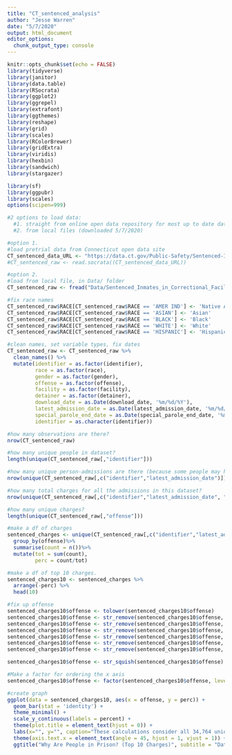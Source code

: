 ```yaml
---
title: "CT_sentenced_analysis"
author: "Jesse Warren"
date: "5/7/2020"
output: html_document
editor_options: 
  chunk_output_type: console
---
```



```r
knitr::opts_chunk$set(echo = FALSE)
library(tidyverse)
library(janitor)
library(data.table)
library(RSocrata)
library(ggplot2)
library(ggrepel)
library(extrafont)
library(ggthemes)
library(reshape)
library(grid)
library(scales)
library(RColorBrewer)
library(gridExtra)
library(viridis)
library(hexbin)
library(sandwich)
library(stargazer)

library(sf)
library(ggpubr)
library(scales)
options(scipen=999)
```

```r
#2 options to load data:
  #1. straight from online open data repository for most up to date data
  #2. from local files (downloaded 5/7/2020)

#option 1.
#load pretrial data from Connecticut open data site  
CT_sentenced_data_URL <- "https://data.ct.gov/Public-Safety/Sentenced-Inmates-in-Correctional-Facilities/um73-fxm4"
#CT_sentenced_raw <- read.socrata((CT_sentenced_data_URL))

#option 2.
#load from local file, in Data/ folder
CT_sentenced_raw <- fread("Data/Sentenced_Inmates_in_Correctional_Facilities.csv")

#fix race names
CT_sentenced_raw$RACE[CT_sentenced_raw$RACE == 'AMER IND'] <- 'Native American'
CT_sentenced_raw$RACE[CT_sentenced_raw$RACE == 'ASIAN'] <- 'Asian'
CT_sentenced_raw$RACE[CT_sentenced_raw$RACE == 'BLACK'] <- 'Black'
CT_sentenced_raw$RACE[CT_sentenced_raw$RACE == 'WHITE'] <- 'White'
CT_sentenced_raw$RACE[CT_sentenced_raw$RACE == 'HISPANIC'] <- 'Hispanic'

#clean names, set variable types, fix dates
CT_sentenced_raw <- CT_sentenced_raw %>% 
  clean_names() %>% 
  mutate(identifier = as.factor(identifier),
         race = as.factor(race),
         gender = as.factor(gender),
         offense = as.factor(offense),
         facility = as.factor(facility),
         detainer = as.factor(detainer),
         download_date = as.Date(download_date, '%m/%d/%Y'),
         latest_admission_date = as.Date(latest_admission_date, '%m/%d/%Y'),
         special_parole_end_date = as.Date(special_parole_end_date, '%m/%d/%Y'),
         identifier = as.character(identifier))

```

```r
#how many observations are there?
nrow(CT_sentenced_raw)

#how many unique people in dataset?
length(unique(CT_sentenced_raw[,"identifier"])) 

#how many unique person-admissions are there (because some people may have multiple admissions)?
nrow(unique(CT_sentenced_raw[,c("identifier","latest_admission_date")])) 

#how many total charges for all the admissions in this dataset?
nrow(unique(CT_sentenced_raw[,c("identifier","latest_admission_date", "offense")]))

#how many unique charges?
length(unique(CT_sentenced_raw[,"offense"]))
```
```r
#make a df of charges
sentenced_charges <- unique(CT_sentenced_raw[,c("identifier","latest_admission_date", "offense")]) %>%
  group_by(offense)%>%
  summarise(count = n())%>%
  mutate(tot = sum(count),
         perc = count/tot)

#make a df of top 10 charges.
sentenced_charges10 <- sentenced_charges %>% 
  arrange(-perc) %>% 
  head(10)

#fix up offense
sentenced_charges10$offense <- tolower(sentenced_charges10$offense)
sentenced_charges10$offense <- str_remove(sentenced_charges10$offense, " df")
sentenced_charges10$offense <- str_remove(sentenced_charges10$offense, "  f")
sentenced_charges10$offense <- str_remove(sentenced_charges10$offense, " am")
sentenced_charges10$offense <- str_remove(sentenced_charges10$offense, " bf")
sentenced_charges10$offense <- str_remove(sentenced_charges10$offense, " af")
sentenced_charges10$offense <- str_remove(sentenced_charges10$offense, " cm")

sentenced_charges10$offense <- str_squish(sentenced_charges10$offense)

#Make a factor for ordering the x axis
sentenced_charges10$offense <- factor(sentenced_charges10$offense, levels = sentenced_charges10$offense[order(sentenced_charges10$perc)])

#create graph
ggplot(data = sentenced_charges10, aes(x = offense, y = perc)) + 
  geom_bar(stat = 'identity') +
  theme_minimal() +
  scale_y_continuous(labels = percent) +
  theme(plot.title = element_text(hjust = 0)) +
  labs(x="", y="", caption="These calculations consider all 34,764 unique person-admission-offense observations from 8-22-2017 to 5-7-2020.") +
  theme(axis.text.x = element_text(angle = 45, hjust = 1, vjust = 1)) +
  ggtitle("Why Are People in Prison? (Top 10 Charges)", subtitle = "Data Available via Connecticut Open Data")
```